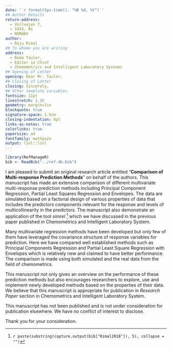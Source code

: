 ```yaml
---
date: '`r format(Sys.time(), "%B %d, %Y")`'
## Author Details
return-address:
  - Vollveien 7,
  - 1433, Ås
  - NORWAY
author:
  - Raju Rimal
## To whome you are writing
address: 
  - Romà Tauler,
  - Editor in Chief
  - Chemometrics and Intelligent Laboratory Systems
## Opening of Letter
opening: Dear Mr. Tauler,
## Closing of Letter
closing: Sincerely,
## Other template variables
fontsize: 11pt
linestretch: 1.15
geometry: margin=1in
blockquote: true
signature-space: 1.5cm
closing-indentation: 0pt
links-as-notes: true
colorlinks: true
papersize: a4
fontfamily: mathpazo
output: linl::linl
---
```


```r
library(RefManageR)
bib <- ReadBib("../ref-db.bib")
```

I am pleased to submit an original research article entitled "**Comparison of Multi-response Prediction Methods**" on behalf of the authors. This manuscript has made an extensive comparison of different multivariate multi-response prediction methods including Principal Component Regression, Partial Least Squares Regression and Envelopes. The data are simulated based on a factorial design of various properties of data that includes the predictors components relevant for the response and levels of multicollinearity in the predictors. The manuscript also demonstrate an application of the tool _simrel_ ^[`r paste(substring(capture.output(bib["Rimal2018"]), 5), collapse = "")`] which we have discussed in the previous paper published in Chemometrics and Intelligent Laboratory System. 

Many multivariate regression methods have been developed but only few of them have leveraged the covariance structure of response variables for prediction. Here we have compared well established methods such as Principal Components Regression and Partial Least Square Regression with Envelopes which is relatively new and claimed to have better performance. The comparison is made using both simulated and the real data from the field of chemometrics.

This manuscript not only gives an overview on the performance of these prediction methods but also encourages researchers to explore, use and implement newly developed methods based on the properties of their data. We believe that this manuscript is appropriate for publication in _Research Paper_ section in Chemometrics and Intelligent Laboratory System.

This manuscript has not been published and is not under consideration for publication elsewhere. We have no conflict of interest to disclose.

Thank you for your consideration.
